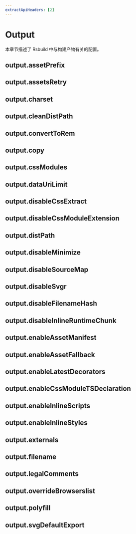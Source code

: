 ```yaml
---
extractApiHeaders: [2]
---
```


# Output

本章节描述了 Rsbuild 中与构建产物有关的配置。

## output.assetPrefix


<AssetPrefix />

## output.assetsRetry


<AssetsRetry />

## output.charset


<Charset />

## output.cleanDistPath


<CleanDistPath />

## output.convertToRem


<ConvertToRem />

## output.copy


<Copy />

## output.cssModules


<CssModules />

## output.dataUriLimit


<DataUriLimit />

## output.disableCssExtract


<DisableCssExtract />

## output.disableCssModuleExtension


<DisableCssModuleExtension />

## output.distPath


<DistPath />

## output.disableMinimize


<DisableMinimize />

## output.disableSourceMap


<DisableSourceMap />

## output.disableSvgr


<DisableSvgr />

## output.disableFilenameHash


<DisableFilenameHash />

## output.disableInlineRuntimeChunk


<DisableInlineRuntimeChunk />

## output.enableAssetManifest


<EnableAssetManifest />

## output.enableAssetFallback


<EnableAssetFallback />

## output.enableLatestDecorators


<EnableLatestDecorators />

## output.enableCssModuleTSDeclaration


<EnableCssModuleTSDeclaration />

## output.enableInlineScripts


<EnableInlineScripts />

## output.enableInlineStyles


<EnableInlineStyles />

## output.externals


<Externals />

## output.filename


<Filename />

## output.legalComments


<LegalComments />

## output.overrideBrowserslist


<OverrideBrowserslist />

## output.polyfill


<Polyfill />

## output.svgDefaultExport


<SvgDefaultExport />
